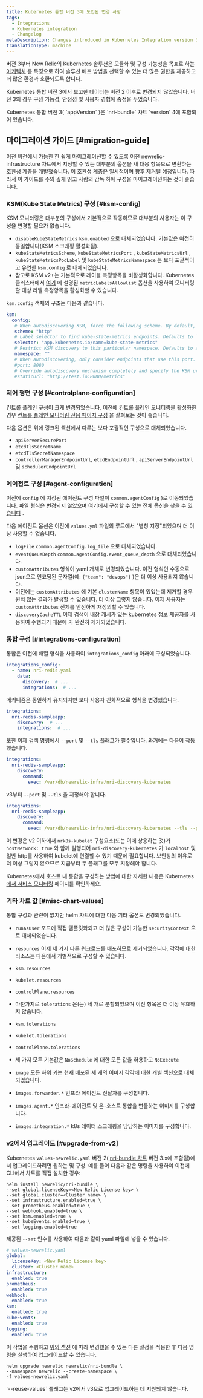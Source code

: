 ```yaml
---
title: Kubernetes 통합 버전 3에 도입된 변경 사항
tags:
  - Integrations
  - Kubernetes integration
  - Changelog
metaDescription: Changes introduced in Kubernetes Integration version 3
translationType: machine
---
```


버전 3부터 New Relic의 Kubernetes 솔루션은 모듈화 및 구성 가능성을 목표로 하는 [아키텍처](/docs/kubernetes-pixie/kubernetes-integration/get-started/kubernetes-components/#architecture) 를 특징으로 하여 솔루션 배포 방법을 선택할 수 있는 더 많은 권한을 제공하고 더 많은 환경과 호환되도록 합니다.

Kubernetes 통합 버전 3에서 보고한 데이터는 버전 2 이후로 변경되지 않았습니다. 버전 3의 경우 구성 가능성, 안정성 및 사용자 경험에 중점을 두었습니다.

<Callout variant="important">
  Kubernetes 통합 버전 3( `appVersion` )은 `nri-bundle` 차트 `version` 4에 포함되어 있습니다.
</Callout>

## 마이그레이션 가이드 [#migration-guide]

이전 버전에서 가능한 한 쉽게 마이그레이션할 수 있도록 이전 newrelic-infrastructure 차트에서 지정할 수 있는 대부분의 옵션을 새 대응 항목으로 변환하는 호환성 계층을 개발했습니다. 이 호환성 계층은 일시적이며 향후 제거될 예정입니다. 따라서 이 가이드를 주의 깊게 읽고 사람의 감독 하에 구성을 마이그레이션하는 것이 좋습니다.

### KSM(Kube State Metrics) 구성 [#ksm-config]

<Callout variant="tip">
  KSM 모니터링은 대부분의 구성에서 기본적으로 작동하므로 대부분의 사용자는 이 구성을 변경할 필요가 없습니다.
</Callout>

* `disableKubeStateMetrics` `ksm.enabled` 으로 대체되었습니다. 기본값은 여전히 동일합니다(KSM 스크래핑 활성화됨).
* `kubeStateMetricsScheme`, `kubeStateMetricsPort` , `kubeStateMetricsUrl` , `kubeStateMetricsPodLabel` 및 `kubeStateMetricsNamespace` 는 보다 포괄적이고 유연한 `ksm.config` 로 대체되었습니다.
* 참고로 KSM v2+는 기본적으로 레이블 측정항목을 비활성화합니다. Kubernetes 클러스터에서 [여기](https://github.com/kubernetes/kube-state-metrics/blob/main/docs/cli-arguments.md) 에 설명된 `metricLabelsAllowlist` 옵션을 사용하여 모니터링할 대상 라벨 측정항목을 활성화할 수 있습니다.

`ksm.config` 객체의 구조는 다음과 같습니다.

```yaml
ksm:
  config:
   # When autodiscovering KSM, force the following scheme. By default, `http` is used.
   scheme: "http"
   # Label selector to find kube-state-metrics endpoints. Defaults to `app.kubernetes.io/name=kube-state-metrics`.
   selector: "app.kubernetes.io/name=kube-state-metrics"
   # Restrict KSM discovery to this particular namespace. Defaults to all namespaces.
   namespace: ""
   # When autodiscovering, only consider endpoints that use this port. By default, all ports from the discovered `endpoint` are probed.
   #port: 8080
   # Override autodiscovery mechanism completely and specify the KSM url directly instead
   #staticUrl: "http://test.io:8080/metrics"
```

### 제어 평면 구성 [#controlplane-configuration]

컨트롤 플레인 구성이 크게 변경되었습니다. 이전에 컨트롤 플레인 모니터링을 활성화한 경우 [컨트롤 플레인 모니터링 전용 페이지 구성](/docs/kubernetes-pixie/kubernetes-integration/advanced-configuration/configure-control-plane-monitoring) 을 살펴보는 것이 좋습니다.

다음 옵션은 위에 링크된 섹션에서 다루는 보다 포괄적인 구성으로 대체되었습니다.

* `apiServerSecurePort`
* `etcdTlsSecretName`
* `etcdTlsSecretNamespace`
* `controllerManagerEndpointUrl`, `etcdEndpointUrl` , `apiServerEndpointUrl` 및 `schedulerEndpointUrl`

### 에이전트 구성 [#agent-configuration]

이전에 `config` 에 지정된 에이전트 구성 파일이 `common.agentConfig` )로 이동되었습니다. 파일 형식은 변경되지 않았으며 여기에서 구성할 수 있는 전체 옵션을 찾을 수 [있습니다](/docs/infrastructure/install-infrastructure-agent/configuration/infrastructure-agent-configuration-settings/) .

다음 에이전트 옵션은 이전에 `values.yml` 파일의 루트에서 "별칭 지정"되었으며 더 이상 사용할 수 없습니다.

* `logFile` `common.agentConfig.log_file` 으로 대체되었습니다.
* `eventQueueDepth` `common.agentConfig.event_queue_depth` 으로 대체되었습니다.
* `customAttributes` 형식이 yaml 개체로 변경되었습니다. 이전 형식인 수동으로 json으로 인코딩된 문자열(예: `{"team": "devops"}` )은 더 이상 사용되지 않습니다.
* 이전에는 `customAttributes` 에 기본 `clusterName` 항목이 있었는데 제거할 경우 원치 않는 결과가 발생할 수 있습니다. 더 이상 그렇지 않습니다. 이제 사용자는 `customAttributes` 전체를 안전하게 재정의할 수 있습니다.
* `discoveryCacheTTL` 이제 검색이 내장 캐시가 있는 kubernetes 정보 제공자를 사용하여 수행되기 때문에 가 완전히 제거되었습니다.

### 통합 구성 [#integrations-configuration]

통합은 이전에 배열 형식을 사용하여 `integrations_config` 아래에 구성되었습니다.

```yaml
integrations_config:
  - name: nri-redis.yaml
    data:
      discovery:  # ...
      integrations:  # ...
```

메커니즘은 동일하게 유지되지만 보다 사용자 친화적으로 형식을 변경했습니다.

```yaml
integrations:
  nri-redis-sampleapp:
    discovery:  # ...
    integrations:  # ...
```

또한 이제 검색 명령에서 `--port` 및 `--tls` 플래그가 필수입니다. 과거에는 다음이 작동했습니다.

```yaml
integrations:
  nri-redis-sampleapp:
    discovery:
      command:
        exec: /var/db/newrelic-infra/nri-discovery-kubernetes
```

v3부터 `--port` 및 `--tls` 을 지정해야 합니다.

```yaml
integrations:
  nri-redis-sampleapp:
    discovery:
      command:
        exec: /var/db/newrelic-infra/nri-discovery-kubernetes --tls --port 10250
```

이 변경은 v2 이하에서 `nrk8s-kubelet` 구성요소(또는 이에 상응하는 것)가 `hostNetwork: true` 와 함께 실행되어 `nri-discovery-kubernetes` 가 `localhost` 및 일반 http를 사용하여 kubelet에 연결할 수 있기 때문에 필요합니다. 보안상의 이유로 더 이상 그렇지 않으므로 지금부터 두 플래그를 모두 지정해야 합니다.

Kubernetes에서 호스트 내 통합을 구성하는 방법에 대한 자세한 내용은 Kubernetes [에서 서비스 모니터링](/docs/kubernetes-pixie/kubernetes-integration/link-apps-services/monitor-services-running-kubernetes) 페이지를 확인하세요.

### 기타 차트 값 [#misc-chart-values]

통합 구성과 관련이 없지만 helm 차트에 대한 다음 기타 옵션도 변경되었습니다.

* `runAsUser` 포드에 직접 템플릿화되고 더 많은 구성이 가능한 `securityContext` 으로 대체되었습니다.
* `resources` 이제 세 가지 다른 워크로드를 배포하므로 제거되었습니다. 각각에 대한 리소스는 다음에서 개별적으로 구성할 수 있습니다.
* `ksm.resources`
* `kubelet.resources`
* `controlPlane.resources`
* 마찬가지로 `tolerations` 은(는) 세 개로 분할되었으며 이전 항목은 더 이상 유효하지 않습니다.
* `ksm.tolerations`
* `kubelet.tolerations`
* `controlPlane.tolerations`


* 세 가지 모두 기본값은 `NoSchedule` 에 대한 모든 값을 허용하고 `NoExecute`


* `image` 모든 하위 키는 현재 배포된 세 개의 이미지 각각에 대한 개별 섹션으로 대체되었습니다.
* `images.forwarder.*` 인프라 에이전트 전달자를 구성합니다.
* `images.agent.*` 인프라-에이전트 및 온-호스트 통합을 번들하는 이미지를 구성합니다.
* `images.integration.*` k8s 데이터 스크래핑을 담당하는 이미지를 구성합니다.

### v2에서 업그레이드 [#upgrade-from-v2]

Kubernetes `values-newrelic.yaml` 버전 2( [nri-bundle 차트](https://github.com/newrelic/helm-charts/tree/master/charts/nri-bundle) 버전 3.x에 포함됨)에서 업그레이드하려면 원하는 <InlinePopover type="licenseKey"/>및 구성. 예를 들어 다음과 같은 명령을 사용하여 이전에 CLI에서 차트를 직접 설치한 경우:

```shell
helm install newrelic/nri-bundle \
--set global.licenseKey=<New Relic License key> \
--set global.cluster=<Cluster name> \
--set infrastructure.enabled=true \
--set prometheus.enabled=true \
--set webhook.enabled=true \
--set ksm.enabled=true \
--set kubeEvents.enabled=true \
--set logging.enabled=true
```

제공된 `--set` 인수를 사용하여 다음과 같이 yaml 파일에 넣을 수 있습니다.

```yaml
# values-newrelic.yaml
global:
  licenseKey: <New Relic License key>
  cluster: <Cluster name>
infrastructure:
  enabled: true
prometheus:
  enabled: true
webhook:
  enabled: true
ksm:
  enabled: true
kubeEvents:
  enabled: true
logging:
  enabled: true
```

이 작업을 수행하고 [위의 섹션](#migration-guide) 에 따라 변경했을 수 있는 다른 설정을 적용한 후 다음 명령을 실행하여 업그레이드할 수 있습니다.

```shell
helm upgrade newrelic newrelic/nri-bundle \
--namespace newrelic --create-namespace \
-f values-newrelic.yaml
```

<Callout variant="important">
  `--reuse-values` 플래그는 v2에서 v3으로 업그레이드하는 데 지원되지 않습니다.
</Callout>